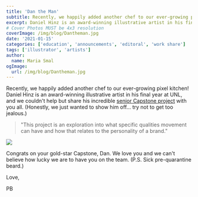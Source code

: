 ```yaml
---
title: 'Dan the Man'
subtitle: Recently, we happily added another chef to our ever-growing pixel kitchen!
excerpt: Daniel Hinz is an award-winning illustrative artist in his final year at UNL, and we couldn’t help but share his incredible senior Capstone project with you all. (Honestly, we just wanted to show him off… try not to get too jealous.)
# Cover Photos MUST be 4x3 resolution
coverImage: /img/blog/Dantheman.jpg
date: '2021-01-15'
categories: ['education', 'announcements', 'editoral', 'work share']
tags: ['illustrator', 'artists']
author:
  name: Maria Smal
ogImage:
  url: /img/blog/Dantheman.jpg
---
```


Recently, we happily added another chef to our ever-growing pixel kitchen! Daniel Hinz is an award-winning illustrative artist in his final year at UNL, and we couldn't help but share his incredible [senior Capstone project](http://www.unldesign.com/2020-fall/daniel-hinz/) with you all. (Honestly, we just wanted to show him off... try not to get too jealous.)

> "This project is an exploration into what specific qualities movement can have and how that relates to the personality of a brand."

![](https://cdn.pixelbakery.com/img/blog/Image-from-iOS-800x559.jpg)

Congrats on your gold-star Capstone, Dan. We love you and we can't believe how lucky we are to have you on the team. (P.S. Sick pre-quarantine beard.)

Love,

PB
